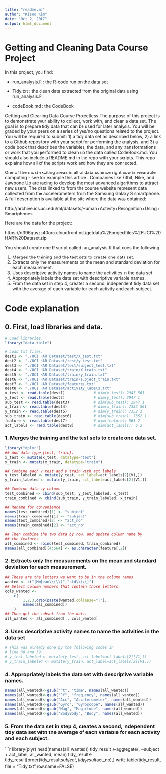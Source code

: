 ```yaml
---
title: "readme.md"
author: "Kisoo Kim"
date: "Oct 2, 2017"
output: html_document
---
```


# Getting and Cleaning Data Course Project

In this project, you find:

* run_analysis.R : the R-code run on the data set

* Tidy.txt : the clean data extracted from the original data using run_analysis.R

* codeBook.md : the CodeBook 




Getting and Cleaning Data Course Projectless 
The purpose of this project is to demonstrate your ability to collect, work with, and clean a data set. The goal is to prepare tidy data that can be used for later analysis. You will be graded by your peers on a series of yes/no questions related to the project. You will be required to submit: 1) a tidy data set as described below, 2) a link to a Github repository with your script for performing the analysis, and 3) a code book that describes the variables, the data, and any transformations or work that you performed to clean up the data called CodeBook.md. You should also include a README.md in the repo with your scripts. This repo explains how all of the scripts work and how they are connected.

One of the most exciting areas in all of data science right now is wearable computing - see for example this article . Companies like Fitbit, Nike, and Jawbone Up are racing to develop the most advanced algorithms to attract new users. The data linked to from the course website represent data collected from the accelerometers from the Samsung Galaxy S smartphone. A full description is available at the site where the data was obtained:

http://archive.ics.uci.edu/ml/datasets/Human+Activity+Recognition+Using+Smartphones

Here are the data for the project:

https://d396qusza40orc.cloudfront.net/getdata%2Fprojectfiles%2FUCI%20HAR%20Dataset.zip

You should create one R script called run_analysis.R that does the following.

1. Merges the training and the test sets to create one data set.
2. Extracts only the measurements on the mean and standard deviation for each measurement.
3. Uses descriptive activity names to name the activities in the data set
4. Appropriately labels the data set with descriptive variable names.
5. From the data set in step 4, creates a second, independent tidy data set with the average of each variable for each activity and each subject.


# Code explanation
## 0. First, load libraries and data.

```r
# Load libraries.
library("data.table")

# Load txt files.
dest1 <- "./UCI HAR Dataset/test/X_test.txt"
dest2 <- "./UCI HAR Dataset/test/y_test.txt"
dest3 <- "./UCI HAR Dataset/test/subject_test.txt"
dest4 <- "./UCI HAR Dataset/train/X_train.txt"
dest5 <- "./UCI HAR Dataset/train/y_train.txt"
dest6 <- "./UCI HAR Dataset/train/subject_train.txt"
dest7 <- "./UCI HAR Dataset/features.txt"
dest8 <- "./UCI HAR Dataset/activity_labels.txt"
x_test <- read.table(dest1)             # dim(x_test): 2947 561
y_test <- read.table(dest2)             # dim(y_test): 2947 1
sub_test <- read.table(dest3)           # dim(sub_test): 2947 1
x_train <- read.table(dest4)            # dim(x_train): 7352 561
y_train <- read.table(dest5)            # dim(y_train): 7352 1
sub_train <- read.table(dest6)          # dim(sub_train): 7352 1
feature <- read.table(dest7)            # dim(feature): 561 2
act_labels <- read.table(dest8)         # dim(act_labels): 6 2
```

### 1. Merges the training and the test sets to create one data set.

```r
library("dplyr")
## Add data type {test, train}.
x_test <- mutate(x_test, datatype="test")
x_train <- mutate(x_train, datatype="train")

## Combine each y_test and y_train with act_labels
y_test_labeled <- mutate(y_test, act_label=act_labels[2][V1,])
y_train_labeled <- mutate(y_train, act_label=act_labels[2][V1,])

## Combine data by column
test_combined <- cbind(sub_test, y_test_labeled, x_test)
train_combined <- cbind(sub_train, y_train_labeled, x_train)

## Rename for convenience
names(test_combined)[1] <- "subject"
names(train_combined)[1] <- "subject"
names(test_combined)[2] <- "act_no"
names(train_combined)[2] <- "act_no"

## Then combine the two data by row, and update column name by
## the features
all_combined <- rbind(test_combined, train_combined)
names(all_combined)[4:564] <- as.character(feature[,2])
```

### 2. Extracts only the measurements on the mean and standard deviation for each measurement.

```r
## These are the letters we want to be in the column names
wanted <- c("[Mm]ean\\(\\)","std\\(\\)")
## Select column numbers that contain those letters.
cols_wanted <- 
    c(
        1,2,3,grep(paste(wanted,collapse="|"),
        names(all_combined))
    )
## Then get the subset from the data.
all_wanted <- all_combined[ , cols_wanted]
```



### 3. Uses descriptive activity names to name the activities in the data set

```r
# This was already done by the following codes in
# line 38 and 39.
# y_test_labeled <- mutate(y_test, act_label=act_labels[2][V1,])
# y_train_labeled <- mutate(y_train, act_label=act_labels[2][V1,])
```



### 4. Appropriately labels the data set with descriptive variable names.
```r
names(all_wanted)<-gsub("^t", "time", names(all_wanted))
names(all_wanted)<-gsub("^f", "frequency", names(all_wanted))
names(all_wanted)<-gsub("Acc", "Accelerometer", names(all_wanted))
names(all_wanted)<-gsub("Gyro", "Gyroscope", names(all_wanted))
names(all_wanted)<-gsub("Mag", "Magnitude", names(all_wanted))
names(all_wanted)<-gsub("BodyBody", "Body", names(all_wanted))
```


### 5. From the data set in step 4, creates a second, independent tidy data set with the average of each variable for each activity and each subject.
```r
library(plyr)
head(names(all_wanted))
tidy_result <-aggregate(. ~subject + act_label, all_wanted, mean)
tidy_result<-tidy_result[order(tidy_result$subject,tidy_result$act_no),]
write.table(tidy_result, file = "Tidy.txt",row.name=FALSE)